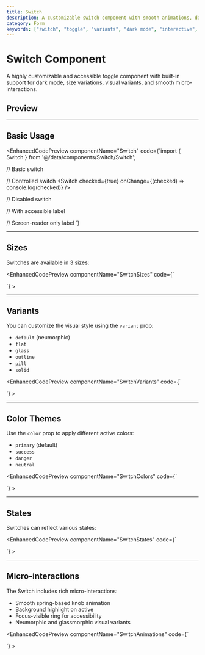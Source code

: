 ```yaml
---
title: Switch
description: A customizable switch component with smooth animations, dark mode, and multiple variants.
category: Form
keywords: ["switch", "toggle", "variants", "dark mode", "interactive", "control", "accessibility"]
---
```



<div className="flex justify-end mb-6">
  <ThemeSwitcher />
</div>

# Switch Component

A highly customizable and accessible toggle component with built-in support for dark mode, size variations, visual variants, and smooth micro-interactions.

## Preview

<ComponentPreview>
  <div className="flex flex-wrap gap-4 items-center">
    <Switch />
    <Switch checked />
    <Switch size="lg" />
    <Switch variant="glass" color="success" />
    <Switch variant="pill" color="danger" />
  </div>
</ComponentPreview>

---

## Basic Usage

<EnhancedCodePreview
  componentName="Switch"
  code={`import { Switch } from '@/data/components/Switch/Switch';

// Basic switch
<Switch />

// Controlled switch
<Switch checked={true} onChange={(checked) => console.log(checked)} />

// Disabled switch
<Switch disabled />

// With accessible label
<Switch label="Enable notifications" />

// Screen-reader only label
<Switch srLabel="Dark mode toggle" />`}
>
  <div className="flex flex-wrap gap-4 items-center">
    <Switch />
    <Switch checked />
    <Switch disabled />
    <Switch label="Enable notifications" />
    <Switch srLabel="Dark mode toggle" />
  </div>
</EnhancedCodePreview>

---

## Sizes

Switches are available in 3 sizes:

<EnhancedCodePreview
  componentName="SwitchSizes"
  code={`<div className="flex flex-wrap gap-4 items-center">
  <Switch size="sm" />
  <Switch size="md" />
  <Switch size="lg" />
</div>`}
>
  <div className="flex flex-wrap gap-4 items-center">
    <Switch size="sm" />
    <Switch size="md" />
    <Switch size="lg" />
  </div>
</EnhancedCodePreview>

---

## Variants

You can customize the visual style using the `variant` prop:

- `default` (neumorphic)
- `flat`
- `glass`
- `outline`
- `pill`
- `solid`

<EnhancedCodePreview
  componentName="SwitchVariants"
  code={`<div className="flex flex-wrap gap-4 items-center">
  <Switch variant="default" />
  <Switch variant="flat" />
  <Switch variant="glass" />
  <Switch variant="outline" />
  <Switch variant="pill" />
  <Switch variant="solid" />
</div>`}
>
  <div className="flex flex-wrap gap-4 items-center">
    <Switch variant="default" />
    <Switch variant="flat" />
    <Switch variant="glass" />
    <Switch variant="outline" />
    <Switch variant="pill" />
    <Switch variant="solid" />
  </div>
</EnhancedCodePreview>

---

## Color Themes

Use the `color` prop to apply different active colors:

- `primary` (default)
- `success`
- `danger`
- `neutral`

<EnhancedCodePreview
  componentName="SwitchColors"
  code={`<div className="flex flex-wrap gap-4 items-center">
  <Switch color="primary" />
  <Switch color="success" checked />
  <Switch color="danger" checked />
  <Switch color="neutral" checked />
</div>`}
>
  <div className="flex flex-wrap gap-4 items-center">
    <Switch color="primary" />
    <Switch color="success" checked />
    <Switch color="danger" checked />
    <Switch color="neutral" checked />
  </div>
</EnhancedCodePreview>

---

## States

Switches can reflect various states:

<EnhancedCodePreview
  componentName="SwitchStates"
  code={`<div className="flex flex-wrap gap-4 items-center">
  <Switch checked />
  <Switch disabled />
  <Switch checked disabled />
</div>`}
>
  <div className="flex flex-wrap gap-4 items-center">
    <Switch checked />
    <Switch disabled />
    <Switch checked disabled />
  </div>
</EnhancedCodePreview>

---

## Micro-interactions

The Switch includes rich micro-interactions:
- Smooth spring-based knob animation
- Background highlight on active
- Focus-visible ring for accessibility
- Neumorphic and glassmorphic visual variants

<EnhancedCodePreview
  componentName="SwitchAnimations"
  code={`<div className="flex flex-wrap gap-4 items-center">
  <Switch />
  <Switch size="lg" variant="glass" />
</div>`}
>
  <div className="flex flex-wrap gap-4 items-center">
    <Switch />
    <Switch size="lg" variant="glass" />
  </div>
</EnhancedCodePreview>
